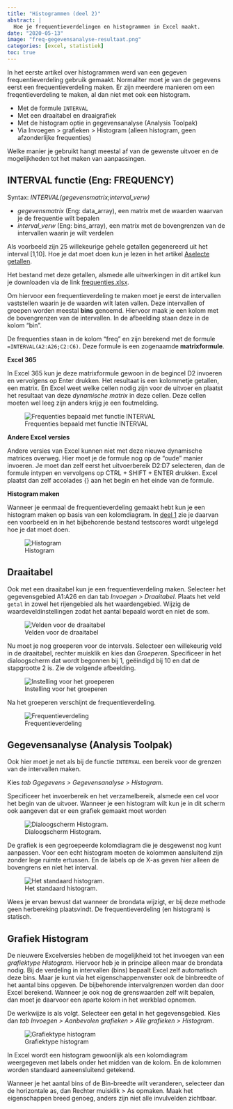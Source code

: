 ```yaml
---
title: "Histogrammen (deel 2)"
abstract: |
  Hoe je frequentieverdelingen en histogrammen in Excel maakt.
date: "2020-05-13"
image: "freq-gegevensanalyse-resultaat.png"
categories: [excel, statistiek]
toc: true
---
```


In het eerste artikel over histogrammen werd van een gegeven frequentieverdeling gebruik gemaakt. Normaliter moet je van de gegevens eerst een frequentieverdeling maken. Er zijn meerdere manieren om een freqentieverdeling te maken, al dan niet met ook een histogram.

-   Met de formule `INTERVAL`
-   Met een draaitabel en draaigrafiek
-   Met de histogram optie in gegevensanalyse (Analysis Toolpak)
-   Via Invoegen \> grafieken \> Histogram (alleen histogram, geen afzonderlijke frequenties)

Welke manier je gebruikt hangt meestal af van de gewenste uitvoer en de mogelijkheden tot het maken van aanpassingen.

## INTERVAL functie (Eng: FREQUENCY)

Syntax: *INTERVAL(gegevensmatrix;interval_verw)*

-   *gegevensmatrix* (Eng: data_array), een matrix met de waarden waarvan je de frequentie wilt bepalen
-   *interval_verw* (Eng: bins_array), een matrix met de bovengrenzen van de intervallen waarin je wilt verdelen

Als voorbeeld zijn 25 willekeurige gehele getallen gegenereerd uit het interval \[1,10\]. Hoe je dat moet doen kun je lezen in het artikel [Aselecte getallen](https://softwijs.nl/excel/asecte-getallen/).

Het bestand met deze getallen, alsmede alle uitwerkingen in dit artikel kun je downloaden via de link [frequenties.xlsx](/download/frequenties.xlsx).

Om hiervoor een frequentieverdeling te maken moet je eerst de intervallen vaststellen waarin je de waarden wilt laten vallen. Deze intervallen of groepen worden meestal **bins** genoemd. Hiervoor maak je een kolom met de bovengrenzen van de intervallen. In de afbeelding staan deze in de kolom "bin".

De frequenties staan in de kolom "freq" en zijn berekend met de formule `=INTERVAL(A2:A26;C2:C6)`. Deze formule is een zogenaamde **matrixformule**.

**Excel 365**

In Excel 365 kun je deze matrixformule gewoon in de begincel D2 invoeren en vervolgens op Enter drukken. Het resultaat is een kolommetje getallen, een matrix. En Excel weet welke cellen nodig zijn voor de uitvoer en plaatst het resultaat van deze *dynamische matrix* in deze cellen. Deze cellen moeten wel leeg zijn anders krijg je een foutmelding.

![Frequenties bepaald met functie INTERVAL](freq-interval.png){#fig-freq-interval}

**Andere Excel versies**

Andere versies van Excel kunnen niet met deze nieuwe dynamische matrices overweg. Hier moet je de formule nog op de "oude" manier invoeren. Je moet dan zelf eerst het uitvoerbereik D2:D7 selecteren, dan de formule intypen en vervolgens op CTRL + SHIFT + ENTER drukken. Excel plaatst dan zelf accolades {} aan het begin en het einde van de formule.

**Histogram maken**

Wanneer je eenmaal de frequentieverdeling gemaakt hebt kun je een histogram maken op basis van een kolomdiagram. In [deel 1](../2020-05-13-histogrammen-1/histogrammen-1.html) zie je daarvan een voorbeeld en in het bijbehorende bestand testscores wordt uitgelegd hoe je dat moet doen.

![Histogram](freq-interval-histogram.png){#fig-freq-interval-histogram}

## Draaitabel

Ook met een draaitabel kun je een frequentieverdeling maken. Selecteer het gegevensgebied A1:A26 en dan tab *Invoegen \> Draaitabel*. Plaats het veld `getal` in zowel het rijengebied als het waardengebied. Wijzig de waardeveldinstellingen zodat het aantal bepaald wordt en niet de som.

![Velden voor de draaitabel](freq-draaitabel-velden.png){#fig-freq-draaitabel-velden}

Nu moet je nog groeperen voor de intervals. Selecteer een willekeurig veld in de draaitabel, rechter muisklik en kies dan *Groeperen*. Specificeer in het dialoogscherm dat wordt begonnen bij 1, geëindigd bij 10 en dat de stapgrootte 2 is. Zie de volgende afbeelding.

![Instelling voor het groeperen](freq-draaitabel-groeperen.png){#fig-freq-draaitabel-groeperen}

Na het groeperen verschijnt de frequentieverdeling.

![Frequentieverdeling](freq-draaitabel-resultaat.png){#fig-freq-draaitabel-resultaat}

## Gegevensanalyse (Analysis Toolpak)

Ook hier moet je net als bij de functie `INTERVAL` een bereik voor de grenzen van de intervallen maken.

Kies *tab Ggegevens \> Gegevensanalyse \> Histogram*.

Specificeer het invoerbereik en het verzamelbereik, alsmede een cel voor het begin van de uitvoer. Wanneer je een histogram wilt kun je in dit scherm ook aangeven dat er een grafiek gemaakt moet worden

![Dialoogscherm Histogram.](freq-gegevensanalyse-instelling.png){#fig-freq-gegevensanalyse-instelling}

De grafiek is een gegroepeerde kolomdiagram die je desgewenst nog kunt aanpassen. Voor een echt histogram moeten de kolommen aansluitend zijn zonder lege ruimte ertussen. En de labels op de X-as geven hier alleen de bovengrens en niet het interval.

![Het standaard histogram.](freq-gegevensanalyse-resultaat.png){#fig-freq-gegevensanalyse-resultaat}

::: callout-warning
Wees je ervan bewust dat wanneer de brondata wijzigt, er bij deze methode geen herbereking plaatsvindt. De frequentieverdeling (en histogram) is statisch.
:::

## Grafiek Histogram

De nieuwere Excelversies hebben de mogelijkheid tot het invoegen van een *grafiektype Histogram*. Hiervoor heb je in principe alleen maar de brondata nodig. Bij de verdeling in intervallen (bins) bepaalt Excel zelf automatisch deze bins. Maar je kunt via het eigenschappenvenster ook de binbreedte of het aantal bins opgeven. De bijbehorende intervalgrenzen worden dan door Excel berekend. Wanneer je ook nog de grenswaarden zelf wilt bepalen, dan moet je daarvoor een aparte kolom in het werkblad opnemen.

De werkwijze is als volgt. Selecteer een getal in het gegevensgebied. Kies dan *tab Invoegen \> Aanbevolen grafieken \> Alle grafieken \> Histogram*.

![Grafiektype histogram](freq-grafiektype-histogram.png){#fig-freq-grafiektype-histogram}

In Excel wordt een histogram gewoonlijk als een kolomdiagram weergegeven met labels onder het midden van de kolom. En de kolommen worden standaard aaneensluitend getekend.

::: callout-tip
Wanneer je het aantal bins of de Bin-breedte wilt veranderen, selecteer dan de horizontale as, dan Rechter muisklik \> As opmaken. Maak het eigenschappen breed genoeg, anders zijn niet alle invulvelden zichtbaar.
:::
